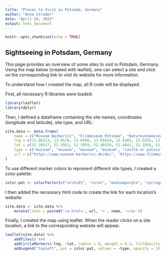```yaml
---
title: "Places to Visit in Potsdam, Germany"
author: "Anne Strader"
date: "April 29, 2023"
output: html_document
---
```


```r
knitr::opts_chunk$set(echo = TRUE)
```

## Sightseeing in Potsdam, Germany

This page provides an overview of some sites to visit in Potsdam, Germany. Using the map below (created with leaflet), one can select a site and click on the corresponding link to visit its website for more information.

To understand how I created the map, all R code will be displayed.

First, all necessary R libraries were loaded:

```r
library(leaflet)
library(dplyr)
```

Then, I defined a dataframe containing the site names, coordinates (longitude and latitude), site type, and URL:

```r
site.data <- data.frame(
    name = c("Museum Barberini", "Filmmuseum Potsdam", "Naturkundemuseum Postdam", "Jan Bouman Haus", "Sanssouci Palace", "Charlottenhof Palace", "Belvedere on the Pfingstberg", "Marmorpalais", "Gedenkstätte Lindenstraße", "Gefängnis Leistikowstraße", "Biosphäre Potsdam", "Botanical Garden of the University of Potsdam"),
    lng = c(13.06153, 13.0578, 13.0508, 13.05924, 13.0385, 13.0255, 13.0590, 13.069, 13.052220, 13.06424, 13.04900, 13.0256),
    lat = c(52.39527, 52.3953, 52.3959, 52.40329, 52.4042, 52.3956, 52.4188, 52.412, 52.400560, 52.41725, 52.41939, 52.4040),
    type = c("museum", "museum", "museum", "museum", "castle or palace", "castle or palace", "castle or palace", "castle or palace", "memorial", "memorial", "botanical garden", "botanical garden"),
    url = c("https://www.museum-barberini.de/de/", "https://www.filmmuseum-potsdam.de/", "https://www.naturkundemuseum-potsdam.de/", "https://jan-bouman-haus.de/", "https://www.spsg.de/en/palaces-gardens/object/sanssouci-palace/", "https://www.spsg.de/schloesser-gaerten/objekt/schloss-charlottenhof/", "https://www.pfingstberg.de/", "https://www.spsg.de/schloesser-gaerten/objekt/marmorpalais/", "https://www.gedenkstaette-lindenstrasse.de/", "https://www.leistikowstrasse-sbg.de/", "https://www.biosphaere-potsdam.de/", "https://www.uni-potsdam.de/de/botanischer-garten/")
)
```

To use different marker colors to represent different site types, I created a color palette:

```r
color.pal <- colorFactor(c("orchid1", "coral", "mediumpurple", "springgreen1"), domain = site.data$type)
```

I then added the necessary html code to create the link for each location's website:

```r
site.data <- site.data %>% 
    mutate(links = paste0('<a href=', url, '>', name, '</a>'))
```

Finally, I created the map using leaflet. When the reader clicks on a site location, a link to the corresponding website will appear.

```r
leaflet(site.data) %>% 
    addTiles() %>% 
    addCircleMarkers(~lng, ~lat, radius = 8, weight = 0.2, fillOpacity = 0.8, color = ~color.pal(type), stroke = FALSE, clusterOptions = markerClusterOptions(), popup = ~links) %>%
    addLegend("topleft", pal = color.pal, values = ~type, opacity = 1)
```